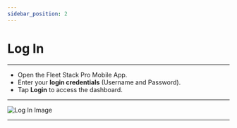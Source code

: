 ```yaml
---
sidebar_position: 2
---
```


# Log In

---

- Open the Fleet Stack Pro Mobile App.
- Enter your **login credentials** (Username and Password).
- Tap **Login** to access the dashboard.

---

<div
  style={{
    display: 'flex',
    justifyContent: 'center',
    alignItems: 'center',
    height: '400px',
  }}
>
  <img
    src="/assets/guide-images/Login.png"
    alt="Log In Image"
    style={{
      width: '250px',
      border: '1px solid #ccc',
      borderRadius: '8px',
      boxShadow: '0 4px 6px rgba(0, 0, 0, 0.1)',
    }}
  />
</div>

---
